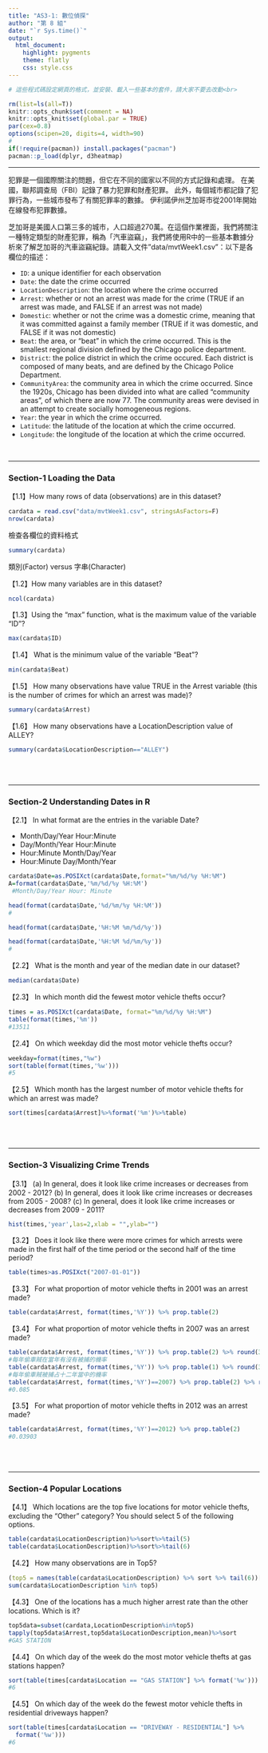 ```yaml
---
title: "AS3-1: 數位偵探"
author: "第 8 組"
date: "`r Sys.time()`"
output: 
  html_document:
    highlight: pygments
    theme: flatly
    css: style.css
---
```


```r
# 這些程式碼設定網頁的格式，並安裝、載入一些基本的套件，請大家不要去改動<br>

rm(list=ls(all=T))
knitr::opts_chunk$set(comment = NA)
knitr::opts_knit$set(global.par = TRUE)
par(cex=0.8)
options(scipen=20, digits=4, width=90)
#
if(!require(pacman)) install.packages("pacman")
pacman::p_load(dplyr, d3heatmap)
```
<hr>

犯罪是一個國際關注的問題，但它在不同的國家以不同的方式記錄和處理。 在美國，聯邦調查局（FBI）記錄了暴力犯罪和財產犯罪。 此外，每個城市都記錄了犯罪行為，一些城市發布了有關犯罪率的數據。 伊利諾伊州芝加哥市從2001年開始在線發布犯罪數據。

芝加哥是美國人口第三多的城市，人口超過270萬。在這個作業裡面，我們將關注一種特定類型的財產犯罪，稱為「汽車盜竊」，我們將使用R中的一些基本數據分析來了解芝加哥的汽車盜竊紀錄。請載入文件"data/mvtWeek1.csv"：以下是各欄位的描述：

+ `ID`: a unique identifier for each observation
+ `Date`: the date the crime occurred
+ `LocationDescription`: the location where the crime occurred
+ `Arrest`: whether or not an arrest was made for the crime (TRUE if an arrest was made, and FALSE if an arrest was not made)
+ `Domestic`: whether or not the crime was a domestic crime, meaning that it was committed against a family member (TRUE if it was domestic, and FALSE if it was not domestic)
+ `Beat`: the area, or "beat" in which the crime occurred. This is the smallest regional division defined by the Chicago police department.
+ `District`: the police district in which the crime occured. Each district is composed of many beats, and are defined by the Chicago Police Department.
+ `CommunityArea`: the community area in which the crime occurred. Since the 1920s, Chicago has been divided into what are called "community areas", of which there are now 77. The community areas were devised in an attempt to create socially homogeneous regions.
+ `Year`: the year in which the crime occurred.
+ `Latitude`: the latitude of the location at which the crime occurred.
+ `Longitude`: the longitude of the location at which the crime occurred.

<br>

- - -

###  Section-1 Loading the Data

【1.1】How many rows of data (observations) are in this dataset?
```r
cardata = read.csv("data/mvtWeek1.csv", stringsAsFactors=F)
nrow(cardata)
```

檢查各欄位的資料格式
```r
summary(cardata)
```

類別(Factor) versus 字串(Character)

【1.2】How many variables are in this dataset?
```r
ncol(cardata)
```


【1.3】Using the "max" function, what is the maximum value of the variable "ID"?
```r
max(cardata$ID)
```


【1.4】 What is the minimum value of the variable "Beat"?
```r
min(cardata$Beat)
```


【1.5】 How many observations have value TRUE in the Arrest variable (this is the number of crimes for which an arrest was made)?
```r
summary(cardata$Arrest)
```

【1.6】 How many observations have a LocationDescription value of ALLEY?
```r
summary(cardata$LocationDescription=="ALLEY")
```


<br><br>

- - -

### Section-2 Understanding Dates in R

【2.1】 In what format are the entries in the variable Date?

+ Month/Day/Year Hour:Minute
+ Day/Month/Year Hour:Minute
+ Hour:Minute Month/Day/Year
+ Hour:Minute Day/Month/Year

```r
cardata$Date=as.POSIXct(cardata$Date,format="%m/%d/%y %H:%M")
A=format(cardata$Date,'%m/%d/%y %H:%M')
 #Month/Day/Year Hour: Minute
```

```r
head(format(cardata$Date,'%d/%m/%y %H:%M'))
#
```

```r
head(format(cardata$Date,'%H:%M %m/%d/%y'))
```

```r
head(format(cardata$Date,'%H:%M %d/%m/%y'))
#
```


【2.2】 What is the month and year of the median date in our dataset? 
```r
median(cardata$Date)

```

【2.3】 In which month did the fewest motor vehicle thefts occur?
```r
times = as.POSIXct(cardata$Date, format="%m/%d/%y %H:%M")
table(format(times,'%m'))
#13511
```

【2.4】 On which weekday did the most motor vehicle thefts occur?
```r
weekday=format(times,"%w")
sort(table(format(times,'%w')))
#5

```

【2.5】 Which month has the largest number of motor vehicle thefts for which an arrest was made?
```r
sort(times[cardata$Arrest]%>%format('%m')%>%table) 
```

<br><br>

- - -

### Section-3 Visualizing Crime Trends

【3.1】 (a) In general, does it look like crime increases or decreases from 2002 - 2012? (b) In general, does it look like crime increases or decreases from 2005 - 2008? (c) In general, does it look like crime increases or decreases from 2009 - 2011?
```r
hist(times,'year',las=2,xlab = "",ylab="")
```

【3.2】 Does it look like there were more crimes for which arrests were made in the first half of the time period or the second half of the time period?
```r
table(times>as.POSIXct("2007-01-01"))
```

【3.3】 For what proportion of motor vehicle thefts in 2001 was an arrest made?
```r
table(cardata$Arrest, format(times,'%Y')) %>% prop.table(2) 
```

【3.4】 For what proportion of motor vehicle thefts in 2007 was an arrest made?
```r
table(cardata$Arrest, format(times,'%Y')) %>% prop.table(2) %>% round(3)
#每年偷車賊在當年有沒有被捕的機率
table(cardata$Arrest, format(times,'%Y')) %>% prop.table(1) %>% round(3)
#每年偷車賊被捕占十二年當中的機率
table(cardata$Arrest, format(times,'%Y')==2007) %>% prop.table(2) %>% round(3)
#0.085
```

【3.5】 For what proportion of motor vehicle thefts in 2012 was an arrest made?
```r
table(cardata$Arrest, format(times,'%Y')==2012) %>% prop.table(2) 
#0.03903
```

<br><br>

- - -

### Section-4 Popular Locations

【4.1】 Which locations are the top five locations for motor vehicle thefts, excluding the "Other" category? You should select 5 of the following options.

```r
table(cardata$LocationDescription)%>%sort%>%tail(5)
table(cardata$LocationDescription)%>%sort%>%tail(6)
```

【4.2】 How many observations are in Top5?
```r
(top5 = names(table(cardata$LocationDescription) %>% sort %>% tail(6))[-4])
sum(cardata$LocationDescription %in% top5)
```

【4.3】 One of the locations has a much higher arrest rate than the other locations. Which is it? 
```r
top5data=subset(cardata,LocationDescription%in%top5)
tapply(top5data$Arrest,top5data$LocationDescription,mean)%>%sort
#GAS STATION

```

【4.4】 On which day of the week do the most motor vehicle thefts at gas stations happen?
```r
sort(table(times[cardata$Location == "GAS STATION"] %>% format('%w'))) 
#6
```

【4.5】 On which day of the week do the fewest motor vehicle thefts in residential driveways happen?
```r
sort(table(times[cardata$Location == "DRIVEWAY - RESIDENTIAL"] %>% 
  format('%w')))
#6
```


<br><br><br>


